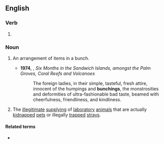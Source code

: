 ==English==

===Verb===
{{head|en|verb form}}

# {{present participle of|en|bunch|nocat=1}}

===Noun===
{{en-noun|~}}

# {{lb|en|countable}} An arrangement of items in a bunch.
#* '''1974''', {{w|Isabella Bird}}, ''Six Months in the Sandwich Islands, amongst the Palm Groves, Coral Reefs and Volcanoes''
#*: The foreign ladies, in their simple, tasteful, fresh attire, innocent of the humpings and '''bunchings''', the monstrosities and deformities of ultra-fashionable bad taste, beamed with cheerfulness, friendliness, and kindliness.
# {{lb|en|uncountable}} The [[illegitimate]] [[supply]]ing of [[laboratory]] [[animal]]s that are actually [[kidnap]]ped [[pet]]s or illegally [[trap]]ped [[stray]]s.

====Related terms====
* {{l|en|buncher}}